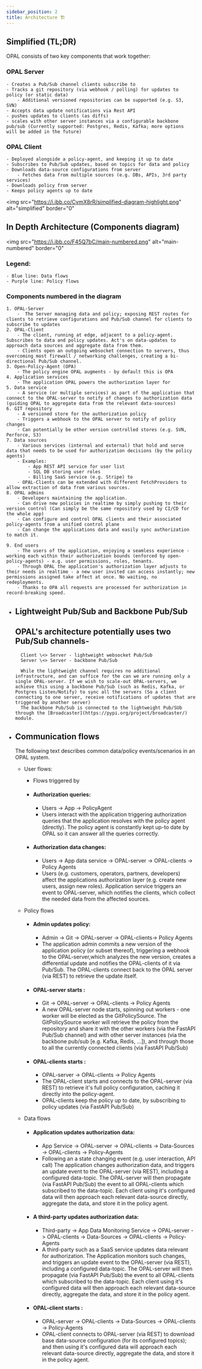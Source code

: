 ```yaml
---
sidebar_position: 2
title: Architecture 🏗️
---
```


## Simplified (TL;DR)

OPAL consists of two key components that work together:

### OPAL Server

    - Creates a Pub/Sub channel clients subscribe to
    - Tracks a git repository (via webhook / polling) for updates to policy (or static data)
        - Additional versioned repositories can be supported (e.g. S3, SVN)
    - Accepts data update notifications via Rest API
    - pushes updates to clients (as diffs)
    - scales with other server instances via a configurable backbone pub/sub (Currently supported: Postgres, Redis, Kafka; more options will be added in the future)

### OPAL Client

    - Deployed alongside a policy-agent, and keeping it up to date
    - Subscribes to Pub/Sub updates, based on topics for data and policy
    - Downloads data-source configurations from server
        - Fetches data from multiple sources (e.g. DBs, APIs, 3rd party services)
    - Downloads policy from server
    - Keeps policy agents up to date

<img
  src="https://i.ibb.co/CvmX8rR/simplified-diagram-highlight.png"
  alt="simplified"
  border="0"
></img>

## In Depth Architecture (Components diagram)

<img
  src="https://i.ibb.co/F45Q7bC/main-numbered.png"
  alt="main-numbered"
  border="0"
></img>

### Legend:

    - Blue line: Data flows
    - Purple line: Policy flows

### Components numbered in the diagram

    1. OPAL-Server
        -  The Server managing data and policy; exposing REST routes for clients to retrieve configurations and Pub/Sub channel for clients to subscribe to updates
    2. OPAL-Client
        - The client, running at edge, adjacent to a policy-agent. Subscribes to data and policy updates. Act's on data-updates to approach data sources and aggregate data from them.
        - Clients open an outgoing websocket connection to servers, thus overcoming most firewall / networking challenges, creating a bi-directional Pub/Sub channel.
    3. Open-Policy-Agent (OPA)
        - The policy engine OPAL augments - by default this is OPA
    4. Application services
        - The application OPAL powers the authorization layer for
    5. Data service
        - A service (or multiple services) as part of the application that connect to the OPAL-server to notify of changes to authorization data (guiding OPAL to aggregate data from the relevant data-sources)
    6. GIT repository
        - A versioned store for the authorization policy
        - Triggers a webhook to the OPAL server to notify of policy changes
        - Can potentially be other version controlled stores (e.g. SVN, Perforce, S3)
    7. Data sources
        - Various services (internal and external) that hold and serve data that needs to be used for authorization decisions (by the policy agents)
        - Examples:
            - App REST API service for user list
            - SQL DB storing user roles
            - Billing SaaS service (e.g. Stripe) to
        - OPAL-Clients can be extended with different FetchProviders to allow extraction of data from various sources.
    8. OPAL admins
        - Developers maintaining the application.
        - Can drive new policies in realtime by simply pushing to their version control (Can simply be the same repository used by CI/CD for the whole app)
        - Can configure and control OPAL clients and their associated policy-agents from a unified control plane
        - Can change the applications data and easily sync authorization to match it.

    9. End users
        - The users of the application, enjoying a seamless experience - working each within their authorization bounds (enforced by open-policy-agents) - e.g. user permissions, roles, tenants.
        - Through OPAL the application's authorization layer adjusts to their needs in realtime - a new user invited can access instantly; new permissions assigned take affect at once. No waiting, no redeployments.
        - Thanks to OPA all requests are processed for authorization in record-breaking speed.

- ## Lightweight Pub/Sub and Backbone Pub/Sub

  ## OPAL's architecture potentially uses two Pub/Sub channels-

        Client \<> Server - lightweight websocket Pub/Sub
        Server \<> Server - backbone Pub/Sub

        While the lightweight channel requires no additional infrastructure, and can suffice for the can we are running only a single OPAL-server. If we wish to scale-out OPAL-servers, we achieve this using a backbone Pub/Sub (such as Redis, Kafka, or Postgres Listen/Notify) to sync all the servers (So a client connecting to one server, receive notifications of updates that are triggered by another server)
        The backbone Pub/Sub is connected to the lightweight Pub/SUb through the [Broadcaster](https://pypi.org/project/broadcaster/) module.

- ## Communication flows

  The following text describes common data/policy events/scenarios in an OPAL system.

  - User flows:

    - Flows triggered by
    - #### **Authorization queries:**

      - Users -> App -> PolicyAgent
      - Users interact with the application triggering authorization queries that the application resolves with the policy agent (directly). The policy agent is constantly kept up-to date by OPAL so it can answer all the queries correctly.

    - #### **Authorization data changes:**
      - Users -> App data service -> OPAL-server -> OPAL-clients -> Policy Agents
      - Users (e.g. customers, operators, partners, developers) affect the applications authorization layer (e.g. create new users, assign new roles). Application service triggers an event to OPAL-server, which notifies the clients, which collect the needed data from the affected sources.

  - Policy flows

    - #### **Admin updates policy:**

      - Admin -> Git -> OPAL-server -> OPAL-clients-> Policy Agents
      - The application admin commits a new version of the application policy (or subset thereof), triggering a webhook to the OPAL-server,which analyzes the new version, creates a differential update and notifies the OPAL-clients of it via Pub/Sub. The OPAL-clients connect back to the OPAL server (via REST) to retrieve the update itself.

    - #### **OPAL-server starts :**
      - Git -> OPAL-server -> OPAL-clients -> Policy Agents
      - A new OPAL-server node starts, spinning out workers - one worker will be elected as the GitPolicySource. The GitPolicySource worker will retrieve the policy from the repository and share it with the other workers (via the FastAPI Pub/Sub channel) and with other server instances (via the backbone pub/sub [e.g. Kafka, Redis, ...]), and through those to all the currently connected clients (via FastAPI Pub/Sub)
    - #### **OPAL-clients starts :**
      - OPAL-server -> OPAL-clients -> Policy Agents
      - The OPAL-client starts and connects to the OPAL-server (via REST) to retrieve it's full policy configuration, caching it directly into the policy-agent.
      - OPAL-clients keep the policy up to date, by subscribing to policy updates (via FastAPI Pub/Sub)

  - Data flows

    - #### **Application updates authorization data:**

      - App Service -> OPAL-server -> OPAL-clients -> Data-Sources -> OPAL-clients -> Policy-Agents
      - Following an a state changing event (e.g. user interaction, API call) The application changes authorization data, and triggers an update event to the OPAL-server (via REST), including a configured data-topic. The OPAL-server will then propagate (via FastAPI Pub/Sub) the event to all OPAL-clients which subscribed to the data-topic.
        Each client using it's configured data will then approach each relevant data-source directly, aggregate the data, and store it in the policy agent.

    - #### **A third-party updates authorization data:**

      - Third-party -> App Data Monitoring Service -> OPAL-server -> OPAL-clients -> Data-Sources -> OPAL-clients -> Policy-Agents
      - A third-party such as a SaaS service updates data relevant for authorization. The Application monitors such changes, and triggers an update event to the OPAL-server (via REST), including a configured data-topic. The OPAL-server will then propagate (via FastAPI Pub/Sub) the event to all OPAL-clients which subscribed to the data-topic.
        Each client using it's configured data will then approach each relevant data-source directly, aggregate the data, and store it in the policy agent.

    - #### **OPAL-client starts :**
      - OPAL-server -> OPAL-clients -> Data-Sources -> OPAL-clients -> Policy-Agents
      - OPAL-client connects to OPAL-server (via REST) to download base data-source configuration (for its configured topics); and then using it's configured data will approach each relevant data-source directly, aggregate the data, and store it in the policy agent.

